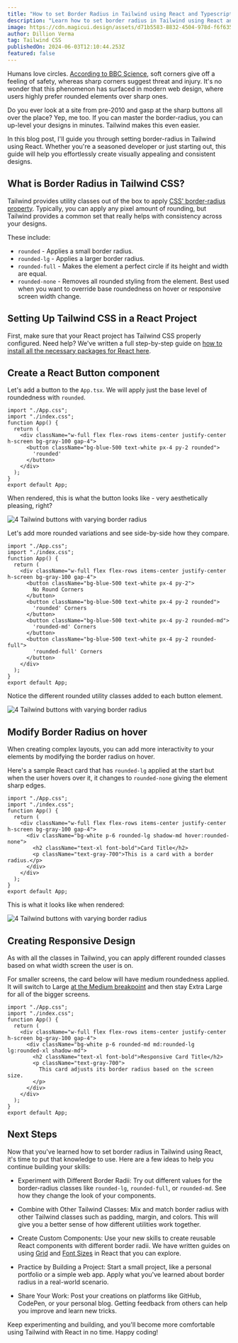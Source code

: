 ```yaml
---
title: "How to set Border Radius in Tailwind using React and Typescript"
description: "Learn how to set border radius in Tailwind using React and Typescript with this comprehensive guide."
image: https://cdn.magicui.design/assets/d71b5583-8832-4504-978d-f6f635d23d73.png
author: Dillion Verma
tag: Tailwind CSS
publishedOn: 2024-06-03T12:10:44.253Z
featured: false
---
```


Humans love circles. [According to BBC Science](https://www.sciencefocus.com/science/why-do-we-find-circles-so-beautiful), soft corners give off a feeling of safety, whereas sharp corners suggest threat and injury. It's no wonder that this phenomenon has surfaced in modern web design, where users highly prefer rounded elements over sharp ones.

Do you ever look at a site from pre-2010 and gasp at the sharp buttons all over the place? Yep, me too. If you can master the border-radius, you can up-level your designs in minutes. Tailwind makes this even easier.

In this blog post, I'll guide you through setting border-radius in Tailwind using React. Whether you're a seasoned developer or just starting out, this guide will help you effortlessly create visually appealing and consistent designs.

## What is Border Radius in Tailwind CSS?

Tailwind provides utility classes out of the box to apply [CSS' border-radius property](https://developer.mozilla.org/en-US/docs/Web/CSS/border-radius). Typically, you can apply any pixel amount of rounding, but Tailwind provides a common set that really helps with consistency across your designs.

These include:

- `rounded` - Applies a small border radius.
- `rounded-lg` - Applies a larger border radius.
- `rounded-full` - Makes the element a perfect circle if its height and width are equal.
- `rounded-none` - Removes all rounded styling from the element. Best used when you want to override base roundedness on hover or responsive screen width change.

## Setting Up Tailwind CSS in a React Project

First, make sure that your React project has Tailwind CSS properly configured. Need help? We've written a full step-by-step guide on [how to install all the necessary packages for React here](/blog/install-tailwind-react).

## Create a React Button component

Let's add a button to the `App.tsx`. We will apply just the base level of roundedness with `rounded`.

```tsx
import "./App.css";
import "./index.css";
function App() {
  return (
    <div className="w-full flex flex-rows items-center justify-center h-screen bg-gray-100 gap-4">
      <button className="bg-blue-500 text-white px-4 py-2 rounded">
        'rounded'
      </button>
    </div>
  );
}
export default App;
```

When rendered, this is what the button looks like - very aesthetically pleasing, right?

![4 Tailwind buttons with varying border radius](https://cdn.magicui.design/assets/sh6gjuuht5.png)

Let's add more rounded variations and see side-by-side how they compare.

```tsx
import "./App.css";
import "./index.css";
function App() {
  return (
    <div className="w-full flex flex-rows items-center justify-center h-screen bg-gray-100 gap-4">
      <button className="bg-blue-500 text-white px-4 py-2">
        No Round Corners
      </button>
      <button className="bg-blue-500 text-white px-4 py-2 rounded">
        'rounded' Corners
      </button>
      <button className="bg-blue-500 text-white px-4 py-2 rounded-md">
        'rounded-md' Corners
      </button>
      <button className="bg-blue-500 text-white px-4 py-2 rounded-full">
        'rounded-full' Corners
      </button>
    </div>
  );
}
export default App;
```

Notice the different rounded utility classes added to each button element.

![4 Tailwind buttons with varying border radius](https://cdn.magicui.design/assets/4hgdkrd90qv.png)

## Modify Border Radius on hover

When creating complex layouts, you can add more interactivity to your elements by modifying the border radius on hover.

Here's a sample React card that has `rounded-lg` applied at the start but when the user hovers over it, it changes to `rounded-none` giving the element sharp edges.

```tsx
import "./App.css";
import "./index.css";
function App() {
  return (
    <div className="w-full flex flex-rows items-center justify-center h-screen bg-gray-100 gap-4">
      <div className="bg-white p-6 rounded-lg shadow-md hover:rounded-none">
        <h2 className="text-xl font-bold">Card Title</h2>
        <p className="text-gray-700">This is a card with a border radius.</p>
      </div>
    </div>
  );
}
export default App;
```

This is what it looks like when rendered:

![4 Tailwind buttons with varying border radius](https://cdn.magicui.design/assets/n88hvbhn9k.png)

## Creating Responsive Design

As with all the classes in Tailwind, you can apply different rounded classes based on what width screen the user is on.

For smaller screens, the card below will have medium roundedness applied. It will switch to Large [at the Medium breakpoint](https://tailwindcss.com/docs/screens) and then stay Extra Large for all of the bigger screens.

```tsx
import "./App.css";
import "./index.css";
function App() {
  return (
    <div className="w-full flex flex-rows items-center justify-center h-screen bg-gray-100 gap-4">
      <div className="bg-white p-6 rounded-md md:rounded-lg lg:rounded-xl shadow-md">
        <h2 className="text-xl font-bold">Responsive Card Title</h2>
        <p className="text-gray-700">
          This card adjusts its border radius based on the screen size.
        </p>
      </div>
    </div>
  );
}
export default App;
```

## Next Steps

Now that you've learned how to set border radius in Tailwind using React, it's time to put that knowledge to use. Here are a few ideas to help you continue building your skills:

- Experiment with Different Border Radii: Try out different values for the border-radius classes like `rounded-lg`, `rounded-full`, or `rounded-md`. See how they change the look of your components.

- Combine with Other Tailwind Classes: Mix and match border radius with other Tailwind classes such as padding, margin, and colors. This will give you a better sense of how different utilities work together.

- Create Custom Components: Use your new skills to create reusable React components with different border radii. We have written guides on using [Grid](https://magicui.design/blog/tailwind-css-grid) and [Font Sizes](https://magicui.design/blog/tailwind-font-size) in React that you can explore.

- Practice by Building a Project: Start a small project, like a personal portfolio or a simple web app. Apply what you've learned about border radius in a real-world scenario.

- Share Your Work: Post your creations on platforms like GitHub, CodePen, or your personal blog. Getting feedback from others can help you improve and learn new tricks.

Keep experimenting and building, and you'll become more comfortable using Tailwind with React in no time. Happy coding!

